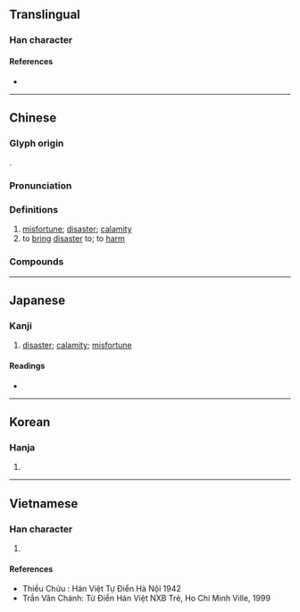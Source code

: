 {{character info}}
==Translingual==

===Han character===
{{Han char|rn=78|rad=歹|as=05|sn=9|four=15230|canj=MNLBK|ids=⿰歹央}}

====References====
* {{Han ref|kx=0579.410|dkj=16410|dj=0971.390|hdz=21383.170|uh=6B83|ud=27523|bh=AC6F|bd=44143}}

----

==Chinese==
{{zh-forms|alt=央}}

===Glyph origin===
{{Han etym}}
{{Han compound|歹|央|ls=psc|c1=s|c2=p}}.

===Pronunciation===
{{zh-pron
|m=yāng
|c=joeng1
|mn=xm,qz,tw:iong/xm,zz:iang
|mn-t=iang1
|mc=y
|oc=y
|cat=n,v
}}

===Definitions===
{{zh-hanzi}}

# [[misfortune]]; [[disaster]]; [[calamity]]
# to [[bring]] [[disaster]] to; to [[harm]]

===Compounds===
{{zh-der|殃及|出殃|惹禍招殃|東觀之殃|橫殃飛禍|殃人貨|殃及池魚|殃國禍家|殃榜|殃民|殃煞|池魚之殃|災殃|病國殃民|病病殃殃|禍國殃民|禍殃|積惡餘殃|蠹國殃民|誤國殃民|遭殃|飛殃走禍|餘殃}}

----

==Japanese==

===Kanji===
{{ja-kanji|grade=|rs=歹05}}

# [[disaster]]; [[calamity]]; [[misfortune]]

====Readings====
* {{ja-readings|on=[[よう]] (yō), [[おう]] (ō)|kun=[[わざわい]] (wazawai)}}

----

==Korean==

===Hanja===
{{ko-hanja|hangeul=앙|eumhun=|rv=ang|mr=ang|y=ang}}

# {{rfdef|ko|sort=歹05}}

----

==Vietnamese==

===Han character===
{{vi-readings|reading=ương|rs=歹05}}

# {{rfdef|vi|sort=歹05}}

====References====
* Thiều Chửu : Hán Việt Tự Điển Hà Nội 1942
* Trần Văn Chánh: Từ Điển Hán Việt NXB Trẻ, Ho Chi Minh Ville, 1999